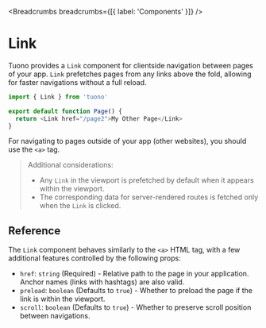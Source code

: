 
<MetaTags
  title="Tuono - Link"
  canonical="https://tuono.dev/documentation/components/link"
/>


<Breadcrumbs breadcrumbs={[{ label: 'Components' }]} />

# Link

Tuono provides a `Link` component for clientside navigation between pages of your app. `Link` prefetches pages from any links above the fold, allowing for faster navigations without a full reload.

```typescript jsx
import { Link } from 'tuono'

export default function Page() {
  return <Link href="/page2">My Other Page</Link>
}
```

For navigating to pages outside of your app (other websites), you should use the `<a>` tag.

> Additional considerations:
>
> - Any `Link` in the viewport is prefetched by default when it appears within the viewport.
> - The corresponding data for server-rendered routes is fetched only when the `Link` is clicked.

## Reference

The `Link` component behaves similarly to the `<a>` HTML tag, with a few additional features controlled by the following props:

- `href`: `string` (Required) - Relative path to the page in your application. Anchor names (links with hashtags) are also valid.
- `preload`: `boolean` (Defaults to `true`) - Whether to preload the page if the link is within the viewport.
- `scroll`: `boolean` (Defaults to `true`) - Whether to preserve scroll position between navigations.
